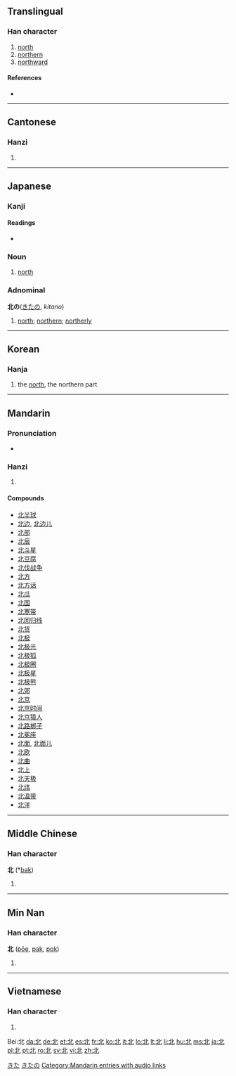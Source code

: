 ==Translingual==
{{Han stroke| The small horizontal stroke on the left-hand side is done from left to right. The left-most vertical stroke is done from top to bottom. The diagonal stroke at the bottom-left is done from top-right to bottom-left. The remaining vertical stroke that curves to the right is done from top-left to bottom-right. The remaining diagonal stroke is done from bottom-left to top-right.}}

===Han character===
{{Han char|rn=21|rad=匕|as=03|sn=5|four=1111<sub>0</sub>|canj=中一心 (LMP)}}

# [[north]]
# [[northern]]
# [[northward]]

====References====
* {{Han ref|kx=0152.250|dkj=02574|dj=0342.060|hdz=10262.040|uh=5317|ud=21271|bh=A55F|bd=42335}}

----

==Cantonese==

===Hanzi===
{{yue-hanzi|jyut=|y=[[baak1]], [[bak1]]}}

# {{defn|Cantonese|sort=匕03}}

----

==Japanese==

===Kanji===
{{ja-kanji|grade=2|rs=匕03}}

====Readings====
* {{ja-readings|on=[[ほく]] (hoku), [[はい]] (hai)|kun=[[きた]] (kita), [[にげる]] (nigeru)}}

===Noun===
{{ja-noun|k|hira=きた|rom=kita}}

#  [[north]]

===Adnominal===
'''北の'''([[きた]]の, ''kitano'')

# [[north]]; [[northern]]; [[northerly]]

[[Category:1000 Japanese basic words|きた]]
[[Category:Japanese adnominals|きたの]]

----

==Korean==

===Hanja===
{{ko-hanja|hangeul=[[북]], [[배]]|rv=buk, bae|mr=puk, pae|y=puk, pay|eumhun=[[북녘]], [[달아나다]]|ehrv=bungnyeok, dalanada|ehmr=pungnyŏk, talanada|ehy=puknyekh, tal.anata}}

# the [[north]], the northern part

----

==Mandarin==

===Pronunciation===
* {{audio|zh-běi.ogg|audio}}

===Hanzi===
{{cmn-hanzi|pin=[[běi]] ([[bei3]]), [[bèi]] ([[bei4]])|wg=pei<sup>3</sup>, pei<sup>4</sup>}}

# {{defn|Mandarin|sort=匕03}}

====Compounds====
* [[北半球]]
* [[北边]], [[北边儿]]
* [[北部]]
* [[北辰]]
* [[北斗星]]
* [[北豆腐]]
* [[北伐战争]]
* [[北方]]
* [[北方话]]
* [[北瓜]]
* [[北国]]
* [[北寒带]]
* [[北回归线]]
* [[北货]]
* [[北极]]
* [[北极光]]
* [[北极狐]]
* [[北极圈]]
* [[北极星]]
* [[北极熊]]
* [[北郊]]
* [[北京]]
* [[北京时间]]
* [[北京猿人]]
* [[北路梆子]]
* [[北冕座]]
* [[北面]], [[北面儿]]
* [[北欧]]
* [[北曲]]
* [[北上]]
* [[北天极]]
* [[北纬]]
* [[北温带]]
* [[北洋]]

[[Category:Mandarin entries with audio links]]

----

==Middle Chinese==

===Han character===
'''北''' (*[[bək]])<!--asterisk indicates that this is a reconstructed pronunciation-->

# {{defn|Middle Chinese|sort=匕03}}

----

==Min Nan==

===Han character===
'''北''' ([[pōe]], [[pak]], [[pok]])

# {{defn|Min Nan}}

----

==Vietnamese==

===Han character===
{{vi-hantu|[[bắc]], [[bác]], [[bấc]], [[bậc]], [[bước]]|rs=匕03}}

# {{defn|Vietnamese|sort=匕03}}
Bei:北
[[da:北]]
[[de:北]]
[[et:北]]
[[es:北]]
[[fr:北]]
[[ko:北]]
[[it:北]]
[[lo:北]]
[[lt:北]]
[[li:北]]
[[hu:北]]
[[ms:北]]
[[ja:北]]
[[pl:北]]
[[pt:北]]
[[ro:北]]
[[sv:北]]
[[vi:北]]
[[zh:北]]